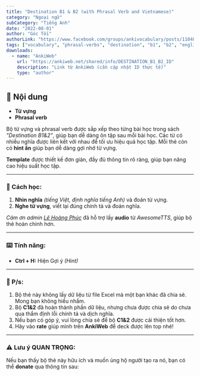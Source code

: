 ```yaml
---
title: "Destination B1 & B2 (with Phrasal Verb and Vietnamese)"
category: "Ngoại ngữ"
subCategory: "Tiếng Anh"
date: "2022-08-01"
author: "Góc Tối"
authorLink: "https://www.facebook.com/groups/ankivocabulary/posts/1184858722273783/"
tags: ["vocabulary", "phrasal-verbs", "destination", "b1", "b2", "english", "intermediate"]
downloads:
  - name: "AnkiWeb"
    url: "https://ankiweb.net/shared/info/DESTINATION_B1_B2_ID"
    description: "Link từ AnkiWeb (cần cập nhật ID thực tế)"
    type: "author"
---
```


## 📝 Nội dung

- **Từ vựng**
- **Phrasal verb**

Bộ từ vựng và phrasal verb được sắp xếp theo từng bài học trong sách *"Destination B1&2"*, giúp bạn dễ dàng ôn tập sau mỗi bài học.
Các từ có nhiều nghĩa được liên kết với nhau để tối ưu hiệu quả học tập.
Mỗi thẻ còn có **hint ẩn** giúp bạn dễ dàng gợi nhớ từ vựng.

**Template** được thiết kế đơn giản, đầy đủ thông tin rõ ràng, giúp bạn nâng cao hiệu suất học tập.

---

### 📖 Cách học:
1. **Nhìn nghĩa** *(tiếng Việt, định nghĩa tiếng Anh)* và đoán từ vựng.
2. **Nghe từ vựng**, viết lại đúng chính tả và đoán nghĩa.

*Cảm ơn admin [Lê Hoàng Phúc](https://www.facebook.com/tui.la.phuc747/)* đã hỗ trợ lấy **audio** từ *AwesomeTTS*, giúp bộ thẻ hoàn chỉnh hơn.

---

### ⌨️ Tính năng:
- **Ctrl + H:** Hiện Gợi ý *(Hint)*

---

### 💬 P/s:
1. Bộ thẻ này không lấy dữ liệu từ file Excel mà một bạn khác đã chia sẻ. Mong bạn không hiểu nhầm.
2. Bộ **C1&2** đã hoàn thành phần dữ liệu, nhưng chưa được chia sẻ do chưa qua thẩm định lỗi chính tả và dịch nghĩa.
3. Nếu bạn có góp ý, vui lòng chia sẻ để bộ **C1&2** được cải thiện tốt hơn.
4. Hãy vào **rate** giúp mình trên **AnkiWeb** để deck được lên top nhé!

---

### ⚠️ Lưu ý QUAN TRỌNG:
Nếu bạn thấy bộ thẻ này hữu ích và muốn ủng hộ người tạo ra nó, bạn có thể **donate** qua thông tin sau: